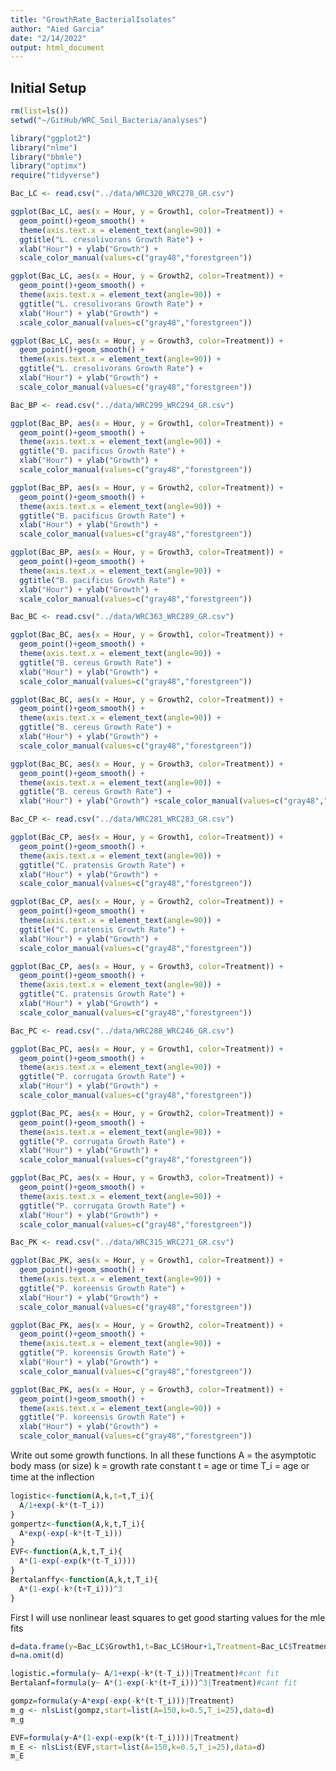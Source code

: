 ```yaml
---
title: "GrowthRate_BacterialIsolates"
author: "Aied Garcia"
date: "2/14/2022"
output: html_document
---
```


## Initial Setup
```r
rm(list=ls())
setwd("~/GitHub/WRC_Soil_Bacteria/analyses")

library("ggplot2")
library("nlme")
library("bbmle")
library("optimx")
require("tidyverse")
```


```r
Bac_LC <- read.csv("../data/WRC320_WRC278_GR.csv")

ggplot(Bac_LC, aes(x = Hour, y = Growth1, color=Treatment)) +
  geom_point()+geom_smooth() +
  theme(axis.text.x = element_text(angle=90)) +
  ggtitle("L. cresolivorans Growth Rate") +
  xlab("Hour") + ylab("Growth") +
  scale_color_manual(values=c("gray48","forestgreen"))

ggplot(Bac_LC, aes(x = Hour, y = Growth2, color=Treatment)) +
  geom_point()+geom_smooth() +
  theme(axis.text.x = element_text(angle=90)) +
  ggtitle("L. cresolivorans Growth Rate") +
  xlab("Hour") + ylab("Growth") +
  scale_color_manual(values=c("gray48","forestgreen"))

ggplot(Bac_LC, aes(x = Hour, y = Growth3, color=Treatment)) +
  geom_point()+geom_smooth() +
  theme(axis.text.x = element_text(angle=90)) +
  ggtitle("L. cresolivorans Growth Rate") +
  xlab("Hour") + ylab("Growth") +
  scale_color_manual(values=c("gray48","forestgreen"))
```


```r
Bac_BP <- read.csv("../data/WRC299_WRC294_GR.csv")

ggplot(Bac_BP, aes(x = Hour, y = Growth1, color=Treatment)) +
  geom_point()+geom_smooth() +
  theme(axis.text.x = element_text(angle=90)) +
  ggtitle("B. pacificus Growth Rate") +
  xlab("Hour") + ylab("Growth") +
  scale_color_manual(values=c("gray48","forestgreen"))

ggplot(Bac_BP, aes(x = Hour, y = Growth2, color=Treatment)) +
  geom_point()+geom_smooth() +
  theme(axis.text.x = element_text(angle=90)) +
  ggtitle("B. pacificus Growth Rate") +
  xlab("Hour") + ylab("Growth") +
  scale_color_manual(values=c("gray48","forestgreen"))

ggplot(Bac_BP, aes(x = Hour, y = Growth3, color=Treatment)) +
  geom_point()+geom_smooth() +
  theme(axis.text.x = element_text(angle=90)) +
  ggtitle("B. pacificus Growth Rate") +
  xlab("Hour") + ylab("Growth") +
  scale_color_manual(values=c("gray48","forestgreen"))
```


```r
Bac_BC <- read.csv("../data/WRC363_WRC289_GR.csv")

ggplot(Bac_BC, aes(x = Hour, y = Growth1, color=Treatment)) +
  geom_point()+geom_smooth() +
  theme(axis.text.x = element_text(angle=90)) +
  ggtitle("B. cereus Growth Rate") +
  xlab("Hour") + ylab("Growth") +
  scale_color_manual(values=c("gray48","forestgreen"))

ggplot(Bac_BC, aes(x = Hour, y = Growth2, color=Treatment)) +
  geom_point()+geom_smooth() +
  theme(axis.text.x = element_text(angle=90)) +
  ggtitle("B. cereus Growth Rate") +
  xlab("Hour") + ylab("Growth") +
  scale_color_manual(values=c("gray48","forestgreen"))

ggplot(Bac_BC, aes(x = Hour, y = Growth3, color=Treatment)) +
  geom_point()+geom_smooth() +
  theme(axis.text.x = element_text(angle=90)) +
  ggtitle("B. cereus Growth Rate") +
  xlab("Hour") + ylab("Growth") +scale_color_manual(values=c("gray48","forestgreen"))
```


```r
Bac_CP <- read.csv("../data/WRC281_WRC283_GR.csv")

ggplot(Bac_CP, aes(x = Hour, y = Growth1, color=Treatment)) +
  geom_point()+geom_smooth() +
  theme(axis.text.x = element_text(angle=90)) +
  ggtitle("C. pratensis Growth Rate") +
  xlab("Hour") + ylab("Growth") +
  scale_color_manual(values=c("gray48","forestgreen"))

ggplot(Bac_CP, aes(x = Hour, y = Growth2, color=Treatment)) +
  geom_point()+geom_smooth() +
  theme(axis.text.x = element_text(angle=90)) +
  ggtitle("C. pratensis Growth Rate") +
  xlab("Hour") + ylab("Growth") +
  scale_color_manual(values=c("gray48","forestgreen"))

ggplot(Bac_CP, aes(x = Hour, y = Growth3, color=Treatment)) +
  geom_point()+geom_smooth() +
  theme(axis.text.x = element_text(angle=90)) +
  ggtitle("C. pratensis Growth Rate") +
  xlab("Hour") + ylab("Growth") +
  scale_color_manual(values=c("gray48","forestgreen"))
```


```r
Bac_PC <- read.csv("../data/WRC288_WRC246_GR.csv")

ggplot(Bac_PC, aes(x = Hour, y = Growth1, color=Treatment)) +
  geom_point()+geom_smooth() +
  theme(axis.text.x = element_text(angle=90)) +
  ggtitle("P. corrugata Growth Rate") +
  xlab("Hour") + ylab("Growth") +
  scale_color_manual(values=c("gray48","forestgreen"))

ggplot(Bac_PC, aes(x = Hour, y = Growth2, color=Treatment)) +
  geom_point()+geom_smooth() +
  theme(axis.text.x = element_text(angle=90)) +
  ggtitle("P. corrugata Growth Rate") +
  xlab("Hour") + ylab("Growth") +
  scale_color_manual(values=c("gray48","forestgreen"))

ggplot(Bac_PC, aes(x = Hour, y = Growth3, color=Treatment)) +
  geom_point()+geom_smooth() +
  theme(axis.text.x = element_text(angle=90)) +
  ggtitle("P. corrugata Growth Rate") +
  xlab("Hour") + ylab("Growth") +
  scale_color_manual(values=c("gray48","forestgreen"))
```


```r
Bac_PK <- read.csv("../data/WRC315_WRC271_GR.csv")

ggplot(Bac_PK, aes(x = Hour, y = Growth1, color=Treatment)) +
  geom_point()+geom_smooth() +
  theme(axis.text.x = element_text(angle=90)) +
  ggtitle("P. koreensis Growth Rate") +
  xlab("Hour") + ylab("Growth") +
  scale_color_manual(values=c("gray48","forestgreen"))

ggplot(Bac_PK, aes(x = Hour, y = Growth2, color=Treatment)) +
  geom_point()+geom_smooth() +
  theme(axis.text.x = element_text(angle=90)) +
  ggtitle("P. koreensis Growth Rate") +
  xlab("Hour") + ylab("Growth") +
  scale_color_manual(values=c("gray48","forestgreen"))

ggplot(Bac_PK, aes(x = Hour, y = Growth3, color=Treatment)) +
  geom_point()+geom_smooth() +
  theme(axis.text.x = element_text(angle=90)) +
  ggtitle("P. koreensis Growth Rate") +
  xlab("Hour") + ylab("Growth") +
  scale_color_manual(values=c("gray48","forestgreen"))
```


Write out some growth functions.  In all these functions
A = the asymptotic body mass (or size)
k = growth rate constant
t = age or time
T_i = age or time at the inﬂection

```r
logistic<-function(A,k,t=t,T_i){
  A/1+exp(-k*(t-T_i))
}
gompertz<-function(A,k,t,T_i){
  A*exp(-exp(-k*(t-T_i)))
}
EVF<-function(A,k,t,T_i){
  A*(1-exp(-exp(k*(t-T_i))))
}
Bertalanffy<-function(A,k,t,T_i){
  A*(1-exp(-k*(t+T_i)))^3
}
```


First I will use nonlinear least squares to get good starting values for the mle fits
```r
d=data.frame(y=Bac_LC$Growth1,t=Bac_LC$Hour+1,Treatment=Bac_LC$Treatment)
d=na.omit(d)

logistic.=formula(y~ A/1+exp(-k*(t-T_i))|Treatment)#cant fit
Bertalanf=formula(y~ A*(1-exp(-k*(t+T_i)))^3|Treatment)#cant fit

gompz=formula(y~A*exp(-exp(-k*(t-T_i)))|Treatment)
m_g <- nlsList(gompz,start=list(A=150,k=0.5,T_i=25),data=d)
m_g

EVF=formula(y~A*(1-exp(-exp(k*(t-T_i))))|Treatment) 
m_E <- nlsList(EVF,start=list(A=150,k=0.5,T_i=25),data=d)
m_E
```


